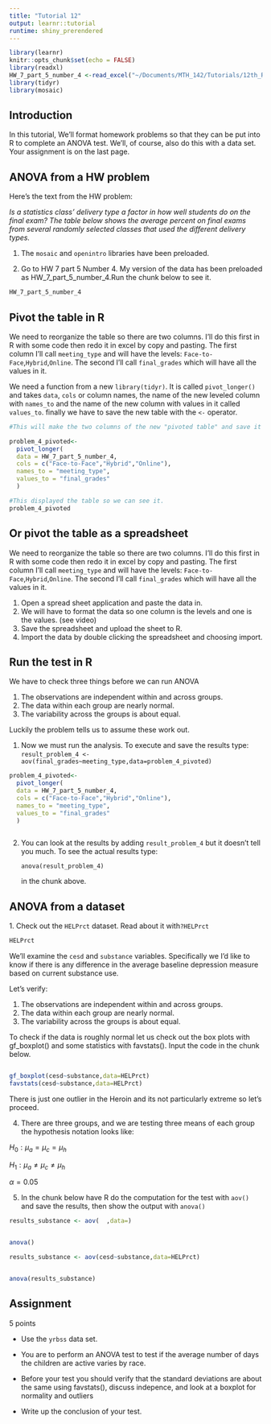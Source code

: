 ```yaml
---
title: "Tutorial 12"
output: learnr::tutorial
runtime: shiny_prerendered
---
```


```r
library(learnr)
knitr::opts_chunk$set(echo = FALSE)
library(readxl)
HW_7_part_5_number_4 <-read_excel("~/Documents/MTH_142/Tutorials/12th_Rtutorial_ANOVA/HW_7_part_5_number_4.xlsx")
library(tidyr)
library(mosaic)
```

## Introduction

In this tutorial, We'll format homework problems so that they can be put into R to complete an ANOVA test. We'll, of course, also do this with a data set. Your assignment is on the last page.

## ANOVA from a HW problem

Here's the text from the HW problem:

*Is a statistics class' delivery type a factor in how well students do on the final exam? The table below shows the average percent on final exams from several randomly selected classes that used the different delivery types.*

1.  The `mosaic` and `openintro` libraries have been preloaded.

2.  Go to HW 7 part 5 Number 4. My version of the data has been preloaded as HW_7\_part_5\_number_4.Run the chunk below to see it.

```r
HW_7_part_5_number_4
```

## Pivot the table in R

We need to reorganize the table so there are two columns. I'll do this first in R with some code then redo it in excel by copy and pasting. The first column I'll call `meeting_type` and will have the levels: `Face-to-Face`,`Hybrid`,`Online`. The second I'll call `final_grades` which will have all the values in it.

We need a function from a new `library(tidyr)`. It is called `pivot_longer()` and takes `data`, `cols` or column names, the name of the new leveled column with `names_to` and the name of the new column with values in it called `values_to`. finally we have to save the new table with the `<-` operator.

```r
#This will make the two columns of the new "pivoted table" and save it as problem_4_pivoted

problem_4_pivoted<- 
  pivot_longer(
  data = HW_7_part_5_number_4,
  cols = c("Face-to-Face","Hybrid","Online"), 
  names_to = "meeting_type",
  values_to = "final_grades"
  )

#This displayed the table so we can see it. 
problem_4_pivoted
```

## Or pivot the table as a spreadsheet

We need to reorganize the table so there are two columns. I'll do this first in R with some code then redo it in excel by copy and pasting. The first column I'll call `meeting_type` and will have the levels: `Face-to-Face`,`Hybrid`,`Online`. The second I'll call `final_grades` which will have all the values in it.

1.  Open a spread sheet application and paste the data in.
2.  We will have to format the data so one column is the levels and one is the values. (see video)
3.  Save the spreadsheet and upload the sheet to R.
4.  Import the data by double clicking the spreadsheet and choosing import.

## Run the test in R

We have to check three things before we can run ANOVA

1.  The observations are independent within and across groups.
2.  The data within each group are nearly normal.
3.  The variability across the groups is about equal.

Luckily the problem tells us to assume these work out.

1.  Now we must run the analysis. To execute and save the results type: `result_problem_4 <- aov(final_grades~meeting_type,data=problem_4_pivoted)`

```r


problem_4_pivoted<- 
  pivot_longer(
  data = HW_7_part_5_number_4,
  cols = c("Face-to-Face","Hybrid","Online"), 
  names_to = "meeting_type",
  values_to = "final_grades"
  )
```

```r

```

2.  You can look at the results by adding `result_problem_4` but it doesn't tell you much. To see the actual results type:

    `anova(result_problem_4)`

    in the chunk above.

## ANOVA from a dataset

1\. Check out the `HELPrct` dataset. Read about it with`?HELPrct`

```r
HELPrct
```

We'll examine the `cesd` and `substance` variables. Specifically we I'd like to know if there is any difference in the average baseline depression measure based on current substance use.

Let's verify:

1.  The observations are independent within and across groups.
2.  The data within each group are nearly normal.
3.  The variability across the groups is about equal.

To check if the data is roughly normal let us check out the box plots with gf_boxplot() and some statistics with favstats(). Input the code in the chunk below.

```r


```

```r
gf_boxplot(cesd~substance,data=HELPrct)
favstats(cesd~substance,data=HELPrct)
```

There is just one outlier in the Heroin and its not particularly extreme so let's proceed.

4.  There are three groups, and we are testing three means of each group the hypothesis notation looks like:

$H_0: \mu_a = \mu_c =\mu_h$

$H_1: \mu_a \ne \mu_c \ne \mu_h$

$\alpha =0.05$

5.  In the chunk below have R do the computation for the test with `aov()` and save the results, then show the output with `anova()`

```r

results_substance <- aov(  ,data=)


anova()
```

```r
results_substance <- aov(cesd~substance,data=HELPrct)


anova(results_substance)
```

## Assignment

5 points

-   Use the `yrbss` data set.

-   You are to perform an ANOVA test to test if the average number of days the children are active varies by race.

-   Before your test you should verify that the standard deviations are about the same using favstats(), discuss indepence, and look at a boxplot for normality and outliers

-   Write up the conclusion of your test.
